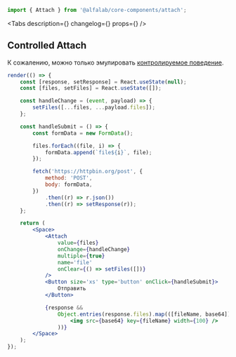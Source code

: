 

<Meta title='Components/Forms/File Upload/Attach' component={Attach} id='Attach' />

<!-- Canvas -->

<Story name='Attach'>
    <Attach
        size={select('size', ['xxs', 'xs', 's', 'm', 'l'], 's')}
        buttonContent={text('buttonContent', undefined)}
        disabled={boolean('disabled', false)}
        maxFilenameLength={number('maxFilenameLength', undefined)}
        multiple={boolean('multiple', false)}
        noFileText={text('noFileText', undefined)}
        progressBarPercent={number('progressBarPercent', undefined)}
    />
</Story>

<!-- Docs -->

<ComponentHeader
    name='Attach'
    version={version}
    package='@alfalab/core-components/attach'
    design='https://www.figma.com/file/cdNnkh2QdxuvYLrBm4cubM/Web-%3A%3A-Core-Default-Components?node-id=8960%3A60748'
/>

```jsx
import { Attach } from '@alfalab/core-components/attach';
```

<Tabs description={<Description />} changelog={<Changelog />} props={<ArgsTable of={AttachTS} />} />

## Controlled Attach

К сожалению, можно только эмулировать [контролируемое поведение](https://ru.reactjs.org/docs/uncontrolled-components.html#the-file-input-tag).

```jsx live
render(() => {
    const [response, setResponse] = React.useState(null);
    const [files, setFiles] = React.useState([]);

    const handleChange = (event, payload) => {
        setFiles([...files, ...payload.files]);
    };

    const handleSubmit = () => {
        const formData = new FormData();

        files.forEach((file, i) => {
            formData.append(`file${i}`, file);
        });

        fetch('https://httpbin.org/post', {
            method: 'POST',
            body: formData,
        })
            .then((r) => r.json())
            .then((r) => setResponse(r));
    };

    return (
        <Space>
            <Attach
                value={files}
                onChange={handleChange}
                multiple={true}
                name='file'
                onClear={() => setFiles([])}
            />
            <Button size='xs' type='button' onClick={handleSubmit}>
                Отправить
            </Button>

            {response &&
                Object.entries(response.files).map(([fileName, base64]) => (
                    <img src={base64} key={fileName} width={100} />
                ))}
        </Space>
    );
});
```
